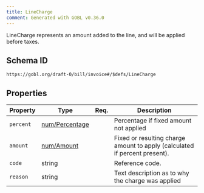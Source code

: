 ```yaml
---
title: LineCharge
comment: Generated with GOBL v0.36.0
---
```


LineCharge represents an amount added to the line, and will be applied before taxes.

## Schema ID

`https://gobl.org/draft-0/bill/invoice#/$defs/LineCharge`

## Properties

| Property  | Type                                      | Req. | Description                                                                |
|-----------|-------------------------------------------|------|----------------------------------------------------------------------------|
| `percent` | [num/Percentage](/draft-0/num/percentage) |      | Percentage if fixed amount not applied                                     |
| `amount`  | [num/Amount](/draft-0/num/amount)         |      | Fixed or resulting charge amount to apply (calculated if percent present). |
| `code`    | string                                    |      | Reference code.                                                            |
| `reason`  | string                                    |      | Text description as to why the charge was applied                          |

